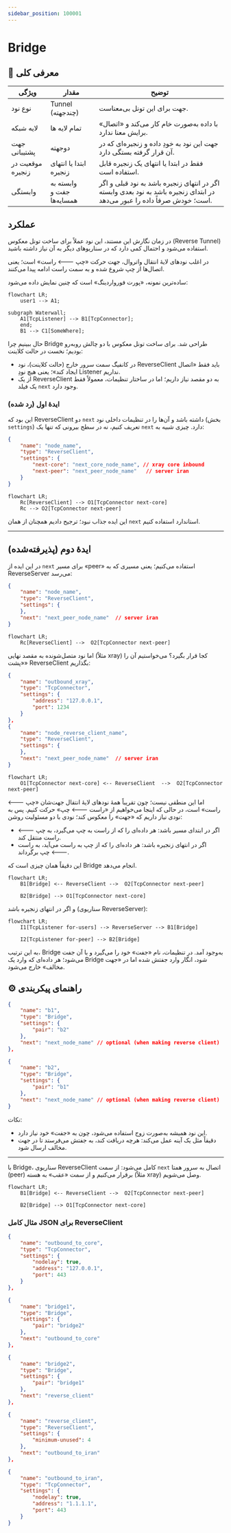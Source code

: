 ```yaml
---
sidebar_position: 100001
---
```



# Bridge

## 📖 معرفی کلی

| ویژگی              | مقدار                       | توضیح                                                                 |
|--------------------|-----------------------------|------------------------------------------------------------------------|
| نوع نود            | Tunnel (چندجهته)            | جهت برای این تونل بی‌معناست.                                            |
| لایه شبکه          | تمام لایه ها   | با داده به‌صورت خام کار می‌کند و «اتصال» برایش معنا ندارد.            |
| جهت پشتیبانی       | دو‌جهته                     | جهت این نود به خودِ داده و زنجیره‌ای که در آن قرار گرفته بستگی دارد.   |
| موقعیت در زنجیره   | ابتدا یا انتهای زنجیره      | فقط در ابتدا یا انتهای یک زنجیره قابل استفاده است.                     |
| وابستگی            | وابسته به جفت و همسایه‌ها   | اگر در انتهای زنجیره باشد به نود قبلی و اگر در ابتدای زنجیره باشد به نود بعدی وابسته است؛ خودش صرفاً داده را عبور می‌دهد. |

## عملکرد

در زمان نگارش این مستند، این نود عملاً برای ساخت تونل معکوس (Reverse Tunnel) استفاده می‌شود و احتمال کمی دارد که در سناریوهای دیگر به آن نیاز داشته باشید.

در اغلب نودهای لایهٔ انتقال واتروال، جهت حرکت «چپ 🡐 راست» است؛ یعنی اتصال‌ها از چپ شروع شده و به سمت راست ادامه پیدا می‌کنند.

ساده‌ترین نمونه، «پورت فورواردینگ» است که چنین نمایش داده می‌شود:

```mermaid
flowchart LR;
    user1 --> A1;

subgraph Waterwall;
    A1[TcpListener] --> B1[TcpConnector];
    end;
    B1 --> C1[SomeWhere];
```

حال ببینیم چرا Bridge طراحی شد. برای ساخت تونل معکوس با دو چالش روبه‌رو بودیم؛ نخست در حالت کلاینت:

- در کانفیگ سمت سرور خارج (حالت کلاینت)، نود ReverseClient باید فقط «اتصال ایجاد کند»؛ یعنی هیچ نودِ Listener نداریم.
- از یک ReverseClient به دو مقصد نیاز داریم؛ اما در ساختار تنظیمات، معمولاً فقط یک فیلد `next` وجود دارد.

### ایدهٔ اول (رد شده)

این بود که ReverseClient دو `next` داشته باشد و آن‌ها را در تنظیمات داخلی نود (بخش `settings`) تعریف کنیم، نه در سطح بیرونی که تنها یک `next` دارد. چیزی شبیه به:

```json
{
    "name": "node_name",
    "type": "ReverseClient",
    "settings": {
        "next-core": "next_core_node_name", // xray core inbound
        "next-peer": "next_peer_node_name"   // server iran
    }
}
```

```mermaid
flowchart LR;
    Rc[ReverseClient] --> O1[TcpConnector next-core]
    Rc --> O2[TcpConnector next-peer]
```

این ایده جذاب نبود؛ ترجیح دادیم همچنان از همان `next` استاندارد استفاده کنیم.

---

## ایدهٔ دوم (پذیرفته‌شده)

در این ایده از `next` برای مسیر «peer» استفاده می‌کنیم؛ یعنی مسیری که به ReverseServer می‌رسد:

```json
{
    "name": "node_name",
    "type": "ReverseClient",
    "settings": {
    },
    "next": "next_peer_node_name"  // server iran
}
```

```mermaid
flowchart LR;
    Rc[ReverseClient] -->  O2[TcpConnector next-peer]
```

اما نود متصل‌شونده به مقصد نهایی (مثلاً xray) کجا قرار بگیرد؟ می‌خواستیم آن را «پشت» ReverseClient بگذاریم:

```json
{
    "name": "outbound_xray",
    "type": "TcpConnector",
    "settings": {
        "address": "127.0.0.1",
        "port": 1234
    }
},
{
    "name": "node_reverse_client_name",
    "type": "ReverseClient",
    "settings": {
    },
    "next": "next_peer_node_name"  // server iran
}
```

```mermaid
flowchart LR;
    O1[TcpConnector next-core] <-- ReverseClient  -->  O2[TcpConnector next-peer]
```

اما این منطقی نیست؛ چون تقریباً همهٔ نودهای لایهٔ انتقال جهت‌شان «چپ 🡐 راست» است، در حالی که اینجا می‌خواهیم از «راست 🡐 چپ» حرکت کنیم. پس به نودی نیاز داریم که «جهت» را معکوس کند؛ نودی با دو مسئولیت روشن:

- اگر در ابتدای مسیر باشد: هر داده‌ای را که از راست به چپ می‌گیرد، به چپ 🡐 راست منتقل کند.
- اگر در انتهای زنجیره باشد: هر داده‌ای را که از چپ به راست می‌آید، به راست 🡐 چپ برگرداند.

این دقیقاً همان چیزی است که Bridge انجام می‌دهد.

```mermaid
flowchart LR;
    B1[Bridge] <-- ReverseClient -->  O2[TcpConnector next-peer]

    B2[Bridge] --> O1[TcpConnector next-core]
```

و اگر در انتهای زنجیره باشد (سناریوی ReverseServer):

```mermaid
flowchart LR;
    I1[TcpListener for-users] --> ReverseServer --> B1[Bridge]

    I2[TcpListener for-peer] --> B2[Bridge]
```

به این ترتیب، Bridge به‌وجود آمد. در تنظیمات، نام «جفت» خود را می‌گیرد و با آن جفت می‌شود؛ هر داده‌ای که وارد یک Bridge شود، انگار وارد جفتش شده اما در «جهت مخالف» خارج می‌شود.

## ⚙️ راهنمای پیکربندی

```json
{
    "name": "b1",
    "type": "Bridge",
    "settings": {
        "pair": "b2"
    },
    "next": "next_node_name" // optional (when making reverse client)
},

{
    "name": "b2",
    "type": "Bridge",
    "settings": {
        "pair": "b1"
    },
    "next": "next_node_name" // optional (when making reverse client)
}
```

نکات:
- این نود همیشه به‌صورت زوج استفاده می‌شود، چون به «جفت» خود نیاز دارد.
- دقیقاً مثل یک آینه عمل می‌کند: هرچه دریافت کند، به جفتش می‌فرستد تا در جهت مخالف ارسال شود.

---

با Bridge، سناریوی ReverseClient کامل می‌شود: از سمت `next` اتصال به سرور همتا (peer) برقرار می‌کنیم و از سمت «عقب» به هسته (مثلاً xray) وصل می‌شویم.

```mermaid
flowchart LR;
    B1[Bridge] <-- ReverseClient -->  O2[TcpConnector next-peer]

    B2[Bridge] --> O1[TcpConnector next-core]
```

### مثال کامل JSON برای ReverseClient

```json
{
    "name": "outbound_to_core",
    "type": "TcpConnector",
    "settings": {
        "nodelay": true,
        "address": "127.0.0.1",
        "port": 443
    }
},

{
    "name": "bridge1",
    "type": "Bridge",
    "settings": {
        "pair": "bridge2"
    },
    "next": "outbound_to_core"
},

{
    "name": "bridge2",
    "type": "Bridge",
    "settings": {
        "pair": "bridge1"
    },
    "next": "reverse_client"
},

{
    "name": "reverse_client",
    "type": "ReverseClient",
    "settings": {
        "minimum-unused": 4
    },
    "next": "outbound_to_iran"
},

{
    "name": "outbound_to_iran",
    "type": "TcpConnector",
    "settings": {
        "nodelay": true,
        "address": "1.1.1.1",
        "port": 443
    }
}
```
